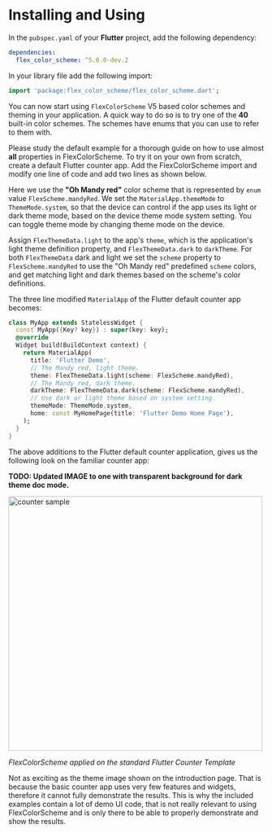 # Installing and Using

In the `pubspec.yaml` of your **Flutter** project, add the following dependency:

```yaml
dependencies:
  flex_color_scheme: ^5.0.0-dev.2
```

In your library file add the following import:

```dart
import 'package:flex_color_scheme/flex_color_scheme.dart';
```

You can now start using `FlexColorScheme` V5 based color schemes and theming
in your application. A quick way to do so is to try one of the **40** built-in
color schemes. The schemes have enums that you can use to refer to them with.

Please study the default example for a thorough guide on how to use almost
**all** properties in FlexColorScheme. To try it on your own from scratch,
create a default Flutter counter app. Add the FlexColorScheme import and modify
one line of code and add two lines as shown below.

Here we use the  **"Oh Mandy red"** color scheme that is represented by `enum`
value `FlexScheme.mandyRed`. We set the `MaterialApp.themeMode` to
`ThemeMode.system`, so that the device can control if the app uses its light
or dark theme mode, based on the device theme mode system setting. You can
toggle theme mode by changing theme mode on the device.

Assign `FlexThemeData.light` to the app's `theme`, which is the application's
light theme definition property, and `FlexThemeData.dark` to `darkTheme`.
For both `FlexThemeData` dark and light we set the `scheme` property to
`FlexScheme.mandyRed` to use the "Oh Mandy red" predefined `scheme` colors, and
get matching light and dark themes based on the scheme's color definitions.

The three line modified `MaterialApp` of the Flutter default counter app
becomes:

```dart
class MyApp extends StatelessWidget {
  const MyApp({Key? key}) : super(key: key);
  @override
  Widget build(BuildContext context) {
    return MaterialApp(
      title: 'Flutter Demo',
      // The Mandy red, light theme.
      theme: FlexThemeData.light(scheme: FlexScheme.mandyRed),
      // The Mandy red, dark theme.
      darkTheme: FlexThemeData.dark(scheme: FlexScheme.mandyRed),
      // Use dark or light theme based on system setting.
      themeMode: ThemeMode.system,
      home: const MyHomePage(title: 'Flutter Demo Home Page'),
    );
  }
}
```
The above additions to the Flutter default counter application, gives us the
following look on the familiar counter app:

**TODO: Updated IMAGE to one with transparent background for dark theme doc mode.**

<img src="https://rydmike.com/assets_fcsv4/fcs_counter_app.png?raw=true" alt="counter sample" width="500"/>

_FlexColorScheme applied on the standard Flutter Counter Template_

Not as exciting as the theme image shown on the introduction page. That is because the basic
counter app uses very few features and widgets, therefore it cannot fully
demonstrate the results. This is why the included examples contain a lot of
demo UI code, that is not really relevant to using FlexColorScheme and is only
there to be able to properly demonstrate and show the results.
